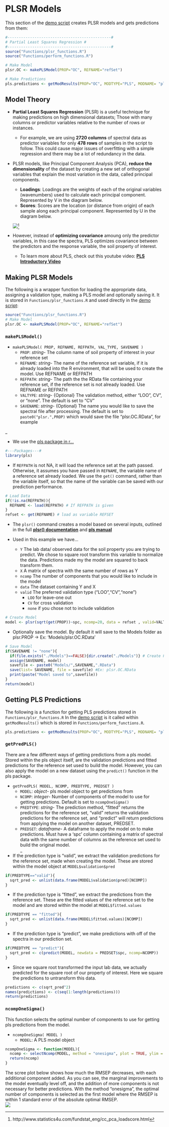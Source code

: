 # PLSR Models
This section of the [demo script](https://whrc.github.io/Soil-Predictions-MIR/getting-started.html#demo-script) creates PLSR models and gets predictions from them:    
```r
#----------------------------------------------#
# Partial Least Squares Regression #
#----------------------------------------------#
source("Functions/plsr_functions.R")
source("Functions/perform_functions.R")

# Make Model
plsr.OC <- makePLSModel(PROP="OC", REFNAME="refSet")

# Make Predictions
pls.predictions <- getModResults(PROP="OC", MODTYPE="PLS", MODNAME= "plsr.OC", PREDNAME= "predSet")
```

## Model Theory {-}
* **Partial Least Squares Regression** (PLSR) is a useful technique for making predictions on high dimensional datasets; Those with many columns or predictor variables relative to the number of rows or instances.     
    + For example, we are using **2720 columns** of spectral data as predictor variables for only **478 rows** of samples in the script to follow. This could cause major issues of overfitting with a simple regression and there may be a lot of redundancy in the data.    
    
* PLSR models, like Principal Component Analysis (PCA), **reduce the dimensionality** of the dataset by creating a new set of orthogonal variables that explain the most variation in the data, called principal components.
    + **Loadings**: Loadings are the weights of each of the original variables (wavenumbers) used to calculate each principal component. Represented by V in the diagram below.
    + **Scores**: Scores are the location (or distance from origin) of each sample along each principal component. Represented by U in the diagram below.
    
    
  ![](images/pls_theory.png)^[http://www.statistics4u.com/fundstat_eng/cc_pca_loadscore.html]

* However, instead of **optimizing covariance** amoung only the predictor variables, in this case the spectra, PLS optimizes covariance between the predictors and the response variable, the soil property of interest.    
    + To learn more about PLS, check out this youtube video: [**PLS Introductory Video**]("https://www.youtube.com/watch?v=AxmqUKYeD-U")    

<!-- These come in the form of scores and loadings {explain contrast with PCA} -->   
<!--vocab: orthogonal, high dimensional, latent variables- have links to define orthogonal-->

## Making PLSR Models {-}
The following is a wrapper function for loading the appropriate data, assigning a validation type, making a PLS model and optionally saving it. It is stored in `Functions/plsr_functions.R` and used directly in the [demo script](https://whrc.github.io/Soil-Predictions-MIR/getting-started.html#demo-script):  

```r
source("Functions/plsr_functions.R")
# Make Model
plsr.OC <- makePLSModel(PROP="OC", REFNAME="refSet")
```


### `makePLSModel()` {-}

* `makePLSModel( PROP, REFNAME, REFPATH, VAL_TYPE, SAVENAME )`
    + `PROP`: *string*- The column name of soil property of interest in your reference set
    + `REFNAME`: *string*- The name of the reference set variable, if it is already loaded into the R environment, that will be used to create the model. Use REFNAME or REFPATH
    + `REFPATH`: *string*- The path the the RData file containing your reference set, if the reference set is not already loaded. Use REFNAME or REFPATH
    + `VALTYPE`: *string*- {Optional} The validation method, either "LOO", CV", or "none". The default is set to "CV"
    + `SAVENAME`: *string*- {Optional} The name you would like to save the spectral file after processing. The default is set to `paste0("plsr.",PROP)` which would save the file "plsr.OC.RData", for example
    
_

* We use the [pls package in r...](https://cran.r-project.org/web/packages/pls/vignettes/pls-manual.pdf)    

```r
#---Packages---#
library(pls)
```

* If `REFPATH` is not NA, it will load the reference set at the path passed. Otherwise, it assumes you have passed in `REFNAME`, the variable name of a reference set already loaded. We use the `get()` command, rather than the variable itself, so that the name of the variable can be saved with our prediction performance.    

```r
# Load Data
if(!is.na(REFPATH)){
  REFNAME <- load(REFPATH) # If REFPATH is given
}
refset <- get(REFNAME) # load as variable REFSET
```

* The `plsr()` command creates a model based on several inputs, outlined in the 
full [**plsr() documentation**](https://www.rdocumentation.org/packages/pls/versions/2.7-2/topics/mvr) and [**pls manual**](https://cran.r-project.org/web/packages/pls/pls.pdf)

* Used in this example we have...
    + `Y` The lab data/ observed data for the soil property you are trying to predict. We chose to square root transform this variable to normalize the data. Predictions made my the model are squared to back transform them.  
    + `X` A matrix of spectra with the same number of rows as Y  
    + `ncomp` The number of components that you would like to include in the model  
    + `data` The dataset containing Y and X  
    + `valid` The preferred validation type ("LOO","CV","none") 
        + `LOO` for leave-one out
        + `CV` for cross validation
        + `none` if you chose not to include validation     
        
```r
# Create Model
model <- plsr(sqrt(get(PROP))~spc, ncomp=20, data = refset , valid=VALTYPE)
```

* Optionally save the model. By default it will save to the Models folder as plsr.PROP -> Ex: 'Models/plsr.OC.RData'    

```r
# Save Model
if(SAVENAME != "none"){
  if(file.exists("./Models")==FALSE){dir.create("./Models")} # Create Folder to Save Models
  assign(SAVENAME, model)
  savefile <- paste0("Models/",SAVENAME,".RData")
  save(list= SAVENAME, file = savefile) #Ex: plsr.OC.RData
  print(paste("Model saved to",savefile))
}
return(model)
```

## Getting PLS Predictions {-}
The following is a function for getting PLS predictions stored in `Functions/plsr_functions.R` In the [demo script](https://whrc.github.io/Soil-Predictions-MIR/getting-started.html#demo-script) is it called within `getModResults()` which is stored in `Functions/perform_functions.R`. 

```r
pls.predictions <- getModResults(PROP="OC", MODTYPE="PLS", MODNAME= "plsr.OC", PREDNAME= "predSet")
```

### `getPredPLS()` {-}
There are a few different ways of getting predictions from a pls model. Stored within the pls object itself, are the validation predictions and fitted predictions for the reference set used to build the model. However, you can also apply the model on a new dataset using the `predict()` function in the pls package.    

* `getPredPLS( MODEL, NCOMP, PREDTYPE, PREDSET )`
    + `MODEL`: *object*- pls model object to get predictions from
    + `NCOMP`: *integer*- Number of components of the model to use for getting predictions. Default is set to `ncompOneSigma()`
    + `PREDTYPE`: *string*- The prediction method, "fitted" returns the predictions for the reference set, "valid" returns the validation predictions for the reference set, and "predict" will return predictions from applying the model on another dataset, PREDSET.       
    + `PREDSET`: *dataframe*- A dataframe to apply the model on to make predictions. Must have a 'spc' column containing a matrix of spectral data with the same number of columns as the reference set used to build the original model.    
_

* If the prediction type is "valid", we extract the validation predictions for the reference set, made when creating the model. These are stored within the model object at `MODEL$validation$pred`
```r
if(PREDTYPE=="valid"){
  sqrt_pred <- unlist(data.frame(MODEL$validation$pred)[NCOMP])
}
```

* If the prediction type is "fitted", we extract the predictions from the reference set. These are the fitted values of the reference set to the model and are stored within the model at `MODEL$fitted.values`
```r
if(PREDTYPE == "fitted"){
  sqrt_pred <- unlist(data.frame(MODEL$fitted.values)[NCOMP])
}
```

* If the prediction type is "predict", we make predictions with off of the spectra in our prediction set. 
```r
if(PREDTYPE == "predict"){
  sqrt_pred <- c(predict(MODEL, newdata = PREDSET$spc, ncomp=NCOMP))
}
```

* Since we square root transformed the input lab data, we actually predicted for the square root of our property of interest. Here we square the predictions to untransform this data.    
```r
predictions <- c(sqrt_pred^2)
names(predictions) <- c(seq(1:length(predictions)))
return(predictions)
```

### `ncompOneSigma()` {-} 
This function selects the optimal number of components to use for getting pls predictions from the model.    

* `ncompOneSigma( MODEL )`
    + `MODEL`: A PLS model object   
    
    
```r
ncompOneSigma <- function(MODEL){
  ncomp <- selectNcomp(MODEL, method = "onesigma", plot = TRUE, ylim = c(0, 50))
  return(ncomp)
}
```

The scree plot below shows how much the RMSEP decreases, with each additional component added. As you can see, the marginal improvements to the model eventually level off, and the addition of more components is not necessary for better predictions. With the method "onesigma", the optimal number of components is selected as the first model where the RMSEP is within 1 standard error of the absolute optimal RMSEP.   
![](images/scree-plot.png)

<!-- #----------------Optional Functions------------------#

# Get Sample ID

getSampleID <- function(PROPERTY, PREDTYPE, PREDSET=NULL, REFSET=NULL){
  if(PREDTYPE == "predict"){
    sample_id <- data.frame(PREDSET$sample_id)
  }
  else{ # If predtype is "valid" or "fitted"
    sample_id <- data.frame(REFSET$sample_id)
  }
  names(sample_id) <- c("sample_id")
  return(sample_id)
}


# Get Lab Data

getLabPLS<- function(MODEL, PREDTYPE="fitted", PREDSET=NULL, PROP=NULL){

  # Extract Lab Data
  if(PREDTYPE=="predict"){
    lab_data <- c(PREDSET[,PROP])
  }else{
    Y_name <- names(MODEL$model)[1]
    print(Y_name)
    sqrt_lab <- eval(parse( text=paste0("MODEL$model$`", Y_name,"`")))
    #lab_data <- data.frame(MODEL$model$`sqrt(get(property))`^2)
    lab_data <- c(sqrt_lab)^2
  }

  return(lab_data)
}


# Get PLS Model Coefficients

getPLSCoefs <- function(MODEL, PROP, NCOMP){
  beta_coeff <- data.frame(MODEL$coefficients)[NCOMP]
  return(beta_coeff)
}
-->
